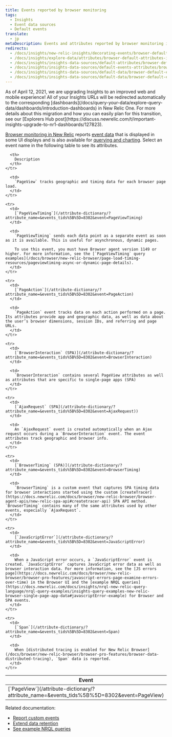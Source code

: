 ```yaml
---
title: Events reported by browser monitoring
tags:
  - Insights
  - Event data sources
  - Default events
translate:
  - jp
metaDescription: Events and attributes reported by browser monitoring in New Relic.
redirects:
  - /docs/insights/new-relic-insights/decorating-events/browser-default-attributes-insights
  - /docs/insights/explore-data/attributes/browser-default-attributes-insights
  - /docs/insights/insights-data-sources/default-attributes/browser-default-attributes-insights
  - /docs/insights/insights-data-sources/default-events-attributes/browser-default-events-attributes-insights
  - /docs/insights/insights-data-sources/default-data/browser-default-events-attributes-insights
  - /docs/insights/insights-data-sources/default-data/browser-default-events-insights
---
```


<Callout variant="important">
  As of April 12, 2021, we are upgrading Insights to an improved web and mobile experience! All of your Insights URLs will be redirected automatically to the corresponding [dashboards](/docs/query-your-data/explore-query-data/dashboards/introduction-dashboards) in New Relic One. For more details about this migration and how you can easily plan for this transition, see our [Explorers Hub post](https://discuss.newrelic.com/t/important-insights-upgrade-to-nr1-dashboards/127823).
</Callout>

[Browser monitoring in New Relic](/docs/browser/new-relic-browser/getting-started/introduction-new-relic-browser) reports [event data](https://docs.newrelic.com/docs/using-new-relic/data/understand-data/new-relic-data-types#event-data) that is displayed in some UI displays and is also available for [querying and charting](https://docs.newrelic.com/docs/using-new-relic/data/understand-data/query-new-relic-data). Select an event name in the following table to see its attributes.

<table>
  <thead>
    <tr>
      <th style={{ width: "250px" }}>
        Event
      </th>

      <th>
        Description
      </th>
    </tr>
  </thead>

  <tbody>
    <tr>
      <td>
        [`PageView`](/attribute-dictionary/?attribute_name=&events_tids%5B%5D=8302&event=PageView)
      </td>

      <td>
        `PageView` tracks geographic and timing data for each browser page load.
      </td>
    </tr>

    <tr>
      <td>
        [`PageViewTiming`](/attribute-dictionary/?attribute_name=&events_tids%5B%5D=8302&event=PageViewTiming)
      </td>

      <td>
        `PageViewTiming` sends each data point as a separate event as soon as it is available. This is useful for asynchronous, dynamic pages.

        To use this event, you must have Browser agent version 1149 or higher. For more information, see the [`PageViewTiming` query examples](/docs/browser/new-relic-browser/page-load-timing-resources/pageviewtiming-async-or-dynamic-page-details).
      </td>
    </tr>

    <tr>
      <td>
        [`PageAction`](/attribute-dictionary/?attribute_name=&events_tids%5B%5D=8302&event=PageAction)
      </td>

      <td>
        `PageAction` event tracks data on each action performed on a page. Its attributes provide app and geographic data, as well as data about the user’s browser dimensions, session IDs, and referring and page URLs.
      </td>
    </tr>

    <tr>
      <td>
        [`BrowserInteraction` (SPA)](/attribute-dictionary/?attribute_name=&events_tids%5B%5D=8302&event=BrowserInteraction)
      </td>

      <td>
        `BrowserInteraction` contains several PageView attributes as well as attributes that are specific to single-page apps (SPA)
      </td>
    </tr>

    <tr>
      <td>
        [`AjaxRequest` (SPA](/attribute-dictionary/?attribute_name=&events_tids%5B%5D=8302&event=AjaxRequest))
      </td>

      <td>
        An `AjaxRequest` event is created automatically when an Ajax request occurs during a `BrowserInteraction` event. The event attributes track geographic and browser info.
      </td>
    </tr>

    <tr>
      <td>
        [`BrowserTiming` (SPA)](/attribute-dictionary/?attribute_name=&events_tids%5B%5D=8302&event=BrowserTiming)
      </td>

      <td>
        `BrowserTiming` is a custom event that captures SPA timing data for browser interactions started using the custom [createTracer](https://docs.newrelic.com/docs/browser/new-relic-browser/browser-agent-apis/new-relic-spa-api#createtracer-api) SPA API method. `BrowserTiming` contains many of the same attributes used by other events, especially `AjaxRequest`.
      </td>
    </tr>

    <tr>
      <td>
        [`JavaScriptError`](/attribute-dictionary/?attribute_name=&events_tids%5B%5D=8302&event=JavaScriptError)
      </td>

      <td>
        When a JavaScript error occurs, a `JavaScriptError` event is created. `JavaScriptError` captures JavaScript error data as well as browser interaction data. For more information, see the [JS errors page](https://docs.newrelic.com/docs/browser/new-relic-browser/browser-pro-features/javascript-errors-page-examine-errors-over-time) in the Browser UI and the [example NRQL queries](https://docs.newrelic.com/docs/insights/nrql-new-relic-query-language/nrql-query-examples/insights-query-examples-new-relic-browser-single-page-app-data#javascriptError-example) for Browser and SPA events.
      </td>
    </tr>

    <tr>
      <td>
        [`Span`](/attribute-dictionary/?attribute_name=&events_tids%5B%5D=8302&event=Span)
      </td>

      <td>
        When [distributed tracing is enabled for New Relic Browser](/docs/browser/new-relic-browser/browser-pro-features/browser-data-distributed-tracing), `Span` data is reported.
      </td>
    </tr>
  </tbody>
</table>

Related documentation:

* [Report custom events](/docs/insights/insights-data-sources/custom-data/report-custom-event-data)
* [Extend data retention](/docs/insights/use-insights-ui/manage-account-data/extend-event-data-retention)
* [See example NRQL queries](/docs/query-data/nrql-new-relic-query-language/nrql-query-tutorials)
